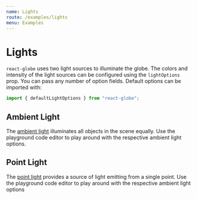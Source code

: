 ```yaml
---
name: Lights
route: /examples/lights
menu: Examples
---
```




# Lights

`react-globe` uses two light sources to illuminate the globe. The colors and intensity of the light sources can be configured using the `lightOptions` prop. You can pass any number of option fields. Default options can be imported with:

```js
import { defaultLightOptions } from "react-globe";
```

## Ambient Light

The [ambient light](https://threejs.org/docs/#api/en/lights/AmbientLight) illuminates all objects in the scene equally. Use the playground code editor to play around with the respective ambient light options.

<Playground>
  <ReactGlobe
    lightOptions={{
      ambientLightColor: "red",
      ambientLightIntensity: 1
    }}
  />
</Playground>

## Point Light

The [point light](https://threejs.org/docs/#api/en/lights/PointLight) provides a source of light emitting from a single point. Use the playground code editor to play around with the respective ambient light options

<Playground>
  <ReactGlobe
    lightOptions={{
      pointLightColor: "orange",
      pointLightIntensity: 4,
      pointLightPositionRadiusScales: [2, 1, -1]
    }}
  />
</Playground>
